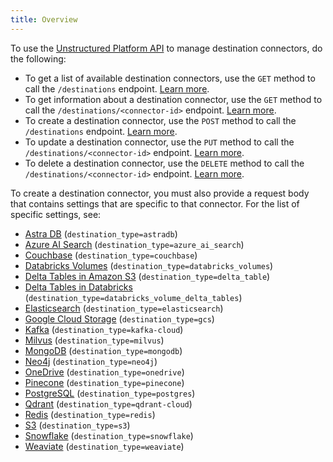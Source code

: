 ```yaml
---
title: Overview
---
```


To use the [Unstructured Platform API](/platform/api/overview) to manage destination connectors, do the following:

- To get a list of available destination connectors, use the `GET` method to call the `/destinations` endpoint. [Learn more](/platform/api/overview#list-destination-connectors).
- To get information about a destination connector, use the `GET` method to call the `/destinations/<connector-id>` endpoint. [Learn more](/platform/api/overview#get-a-destination-connector).
- To create a destination connector, use the `POST` method to call the `/destinations` endpoint. [Learn more](/platform/api/overview#create-a-destination-connector).
- To update a destination connector, use the `PUT` method to call the `/destinations/<connector-id>` endpoint. [Learn more](/platform/api/overview#update-a-destination-connector).
- To delete a destination connector, use the `DELETE` method to call the `/destinations/<connector-id>` endpoint. [Learn more](/platform/api/overview#delete-a-destination-connector). 

To create a destination connector, you must also provide a request body that contains settings that are specific to that connector. 
For the list of specific settings, see:

- [Astra DB](/platform/api/destinations/astradb) (`destination_type=astradb`)
- [Azure AI Search](/platform/api/destinations/azure-ai-search) (`destination_type=azure_ai_search`)
- [Couchbase](/platform/api/destinations/couchbase) (`destination_type=couchbase`)
- [Databricks Volumes](/platform/api/destinations/databricks-volumes) (`destination_type=databricks_volumes`)
- [Delta Tables in Amazon S3](/platform/api/destinations/delta-table) (`destination_type=delta_table`)
- [Delta Tables in Databricks](/platform/api/destinations/databricks-delta-table) (`destination_type=databricks_volume_delta_tables`)
- [Elasticsearch](/platform/api/destinations/elasticsearch) (`destination_type=elasticsearch`)
- [Google Cloud Storage](/platform/api/destinations/google-cloud) (`destination_type=gcs`)
- [Kafka](/platform/api/destinations/kafka) (`destination_type=kafka-cloud`)
- [Milvus](/platform/api/destinations/milvus) (`destination_type=milvus`)
- [MongoDB](/platform/api/destinations/mongodb) (`destination_type=mongodb`)
- [Neo4j](/platform/api/destinations/neo4j) (`destination_type=neo4j`)
- [OneDrive](/platform/api/destinations/onedrive) (`destination_type=onedrive`)
- [Pinecone](/platform/api/destinations/pinecone) (`destination_type=pinecone`)
- [PostgreSQL](/platform/api/destinations/postgresql) (`destination_type=postgres`)
- [Qdrant](/platform/api/destinations/qdrant) (`destination_type=qdrant-cloud`)
- [Redis](/platform/api/destinations/redis) (`destination_type=redis`)
- [S3](/platform/api/destinations/s3) (`destination_type=s3`)
- [Snowflake](/platform/api/destinations/snowflake) (`destination_type=snowflake`)
- [Weaviate](/platform/api/destinations/weaviate) (`destination_type=weaviate`)

